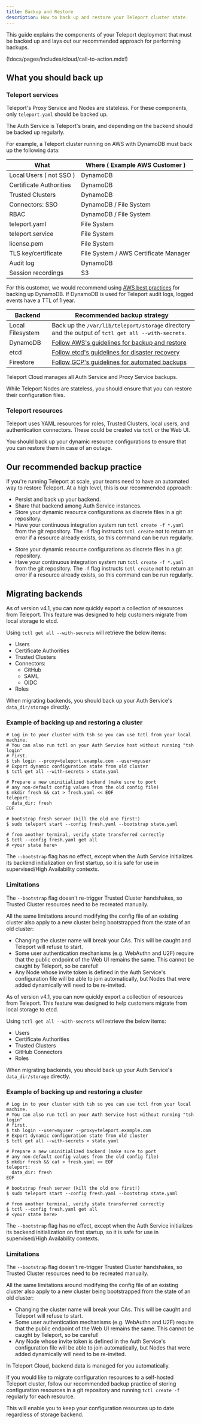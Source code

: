 ```yaml
---
title: Backup and Restore
description: How to back up and restore your Teleport cluster state.
---
```

This guide explains the components of your Teleport deployment that must be
backed up and lays out our recommended approach for performing backups.

(!docs/pages/includes/cloud/call-to-action.mdx!)

## What you should back up

### Teleport services
<Tabs>
<TabItem scope={["enterprise", "oss"]} label="Self-Hosted">

Teleport's Proxy Service and Nodes are stateless. For these components, only
`teleport.yaml` should be backed up.

The Auth Service is Teleport's brain, and depending on the backend should be
backed up regularly.

For example, a Teleport cluster running on AWS with DynamoDB must back up the
following data:

| What | Where ( Example AWS Customer ) |
| - | - |
| Local Users ( not SSO ) | DynamoDB |
| Certificate Authorities | DynamoDB |
| Trusted Clusters | DynamoDB |
| Connectors: SSO | DynamoDB / File System |
| RBAC | DynamoDB / File System |
| teleport.yaml | File System |
| teleport.service | File System |
| license.pem | File System |
| TLS key/certificate | File System / AWS Certificate Manager |
| Audit log | DynamoDB |
| Session recordings | S3 |

For this customer, we would recommend using [AWS best practices](https://docs.aws.amazon.com/amazondynamodb/latest/developerguide/BackupRestore.html) for backing up DynamoDB. If DynamoDB is used for
Teleport audit logs, logged events have a TTL of 1 year.

| Backend | Recommended backup strategy |
| - | - |
| Local Filesystem | Back up the `/var/lib/teleport/storage` directory and the output of `tctl get all --with-secrets`. |
| DynamoDB | [Follow AWS's guidelines for backup and restore](https://docs.aws.amazon.com/amazondynamodb/latest/developerguide/BackupRestore.html) |
| etcd | [Follow etcd's guidelines for disaster recovery](https://etcd.io/docs/v2/admin_guide) |
| Firestore | [Follow GCP's guidelines for automated backups](https://firebase.google.com/docs/database/backups) |

</TabItem>
<TabItem scope={["cloud"]} label="Teleport Cloud">

Teleport Cloud manages all Auth Service and Proxy Service backups.

While Teleport Nodes are stateless, you should ensure that you can restore their
configuration files.

</TabItem>
</Tabs>

### Teleport resources

Teleport uses YAML resources for roles, Trusted Clusters, local users, and authentication connectors.
These could be created via `tctl` or the Web UI.

You should back up your dynamic resource configurations to ensure that you can restore them in case of an outage.

## Our recommended backup practice

If you're running Teleport at scale, your teams need to have an automated way to restore Teleport. At a high level, this is our recommended approach:

<Tabs>
<TabItem scope={["enterprise", "oss"]} label="Self-Hosted">

- Persist and back up your backend.
- Share that backend among Auth Service instances.
- Store your dynamic resource configurations as discrete files in a git
  repository.
- Have your continuous integration system run `tctl create -f *.yaml` from the
  git repository. The `-f` flag instructs `tctl create` not to return an error
  if a resource already exists, so this command can be run regularly.

</TabItem>
<TabItem scope={["cloud"]} label="Teleport Cloud">

- Store your dynamic resource configurations as discrete files in a git
  repository.
- Have your continuous integration system run `tctl create -f *.yaml` from the
  git repository. The `-f` flag instructs `tctl create` not to return an error
  if a resource already exists, so this command can be run regularly.

</TabItem>
</Tabs>

## Migrating backends
<Tabs>
<TabItem scope={["enterprise"]} label="Teleport Enterprise">

As of version v4.1, you can now quickly export a collection of resources from
Teleport. This feature was designed to help customers migrate from local storage
to etcd.

Using `tctl get all --with-secrets` will retrieve the below items:

- Users
- Certificate Authorities
- Trusted Clusters
- Connectors:
  - GitHub
  - SAML
  - OIDC
- Roles

When migrating backends, you should back up your Auth Service's
`data_dir/storage` directly.

### Example of backing up and restoring a cluster

```code
# Log in to your cluster with tsh so you can use tctl from your local machine.
# You can also run tctl on your Auth Service host without running "tsh login"
# first.
$ tsh login --proxy=teleport.example.com --user=myuser
# Export dynamic configuration state from old cluster
$ tctl get all --with-secrets > state.yaml

# Prepare a new uninitialized backend (make sure to port
# any non-default config values from the old config file)
$ mkdir fresh && cat > fresh.yaml << EOF
teleport:
  data_dir: fresh
EOF

# bootstrap fresh server (kill the old one first!)
$ sudo teleport start --config fresh.yaml --bootstrap state.yaml

# from another terminal, verify state transferred correctly
$ tctl --config fresh.yaml get all
# <your state here>
```

The `--bootstrap` flag has no effect, except when the Auth Service initializes
its backend initialization on first startup, so it is safe for use in
supervised/High Availability contexts.

### Limitations

The `--bootstrap` flag doesn't re-trigger Trusted Cluster handshakes, so Trusted
Cluster resources need to be recreated manually.

All the same limitations around modifying the config file of an existing cluster
also apply to a new cluster being bootstrapped from the state of an old cluster:

  - Changing the cluster name will break your CAs. This will be caught and Teleport
    will refuse to start.
  - Some user authentication mechanisms (e.g. WebAuthn and U2F) require that the
    public endpoint of the Web UI remains the same. This cannot be caught by
    Teleport, so be careful!
  - Any Node whose invite token is defined in the Auth Service's configuration
    file will be able to join automatically, but Nodes that were added
    dynamically will need to be re-invited.

</TabItem>
<TabItem scope={["oss"]} label="Open Source">

As of version v4.1, you can now quickly export a collection of resources from
Teleport. This feature was designed to help customers migrate from local storage
to etcd.

Using `tctl get all --with-secrets` will retrieve the below items:

- Users
- Certificate Authorities
- Trusted Clusters
- GitHub Connectors
- Roles

When migrating backends, you should back up your Auth Service's
`data_dir/storage` directly.

### Example of backing up and restoring a cluster

```code
# Log in to your cluster with tsh so you can use tctl from your local machine.
# You can also run tctl on your Auth Service host without running "tsh login"
# first.
$ tsh login --user=myuser --proxy=teleport.example.com
# Export dynamic configuration state from old cluster
$ tctl get all --with-secrets > state.yaml

# Prepare a new uninitialized backend (make sure to port
# any non-default config values from the old config file)
$ mkdir fresh && cat > fresh.yaml << EOF
teleport:
  data_dir: fresh
EOF

# bootstrap fresh server (kill the old one first!)
$ sudo teleport start --config fresh.yaml --bootstrap state.yaml

# from another terminal, verify state transferred correctly
$ tctl --config fresh.yaml get all
# <your state here>
```

The `--bootstrap` flag has no effect, except when the Auth Service initializes
its backend initialization on first startup, so it is safe for use in
supervised/High Availability contexts.

### Limitations

The `--bootstrap` flag doesn't re-trigger Trusted Cluster handshakes, so Trusted
Cluster resources need to be recreated manually.

All the same limitations around modifying the config file of an existing cluster
also apply to a new cluster being bootstrapped from the state of an old cluster:

  - Changing the cluster name will break your CAs. This will be caught and Teleport
    will refuse to start.
  - Some user authentication mechanisms (e.g. WebAuthn and U2F) require that the
    public endpoint of the Web UI remains the same. This cannot be caught by
    Teleport, so be careful!
  - Any Node whose invite token is defined in the Auth Service's configuration
    file will be able to join automatically, but Nodes that were added
    dynamically will need to be re-invited.

</TabItem>
<TabItem scope={["cloud"]} label="Teleport Cloud">

In Teleport Cloud, backend data is managed for you automatically. 

If you would like to migrate configuration resources to a self-hosted Teleport
cluster, follow our recommended backup practice of storing configuration
resources in a git repository and running `tctl create -f` regularly for each
resource. 

This will enable you to keep your configuration resources up to date regardless
of storage backend.

</TabItem>
</Tabs>

